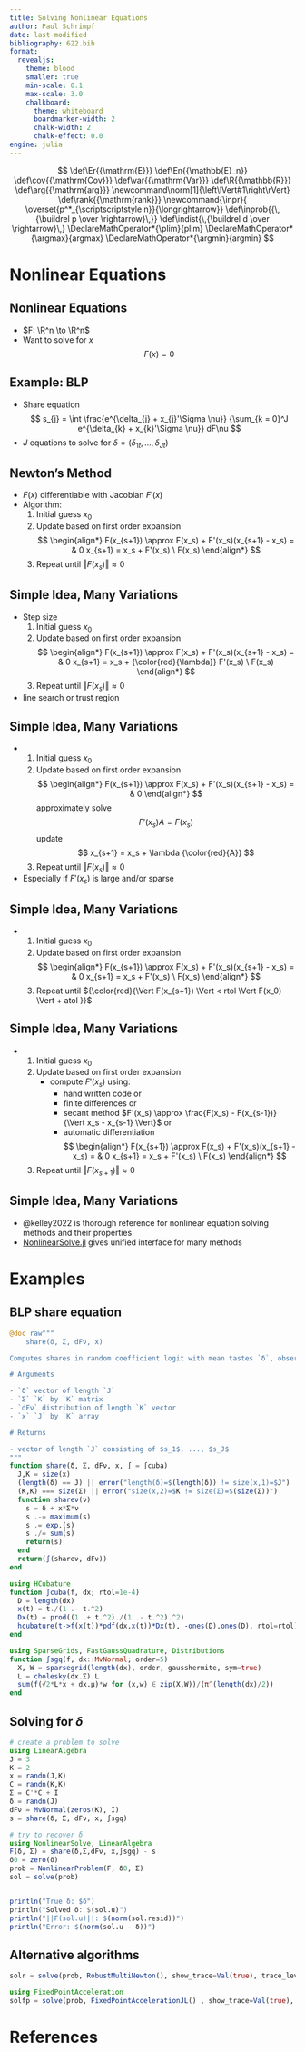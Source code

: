 ```yaml
---
title: Solving Nonlinear Equations
author: Paul Schrimpf
date: last-modified
bibliography: 622.bib
format:
  revealjs:
    theme: blood
    smaller: true
    min-scale: 0.1
    max-scale: 3.0
    chalkboard:
      theme: whiteboard
      boardmarker-width: 2
      chalk-width: 2
      chalk-effect: 0.0
engine: julia
---
```


$$
\def\Er{{\mathrm{E}}}
\def\En{{\mathbb{E}_n}}
\def\cov{{\mathrm{Cov}}}
\def\var{{\mathrm{Var}}}
\def\R{{\mathbb{R}}}
\def\arg{{\mathrm{arg}}}
\newcommand\norm[1]{\left\lVert#1\right\rVert}
\def\rank{{\mathrm{rank}}}
\newcommand{\inpr}{ \overset{p^*_{\scriptscriptstyle n}}{\longrightarrow}}
\def\inprob{{\,{\buildrel p \over \rightarrow}\,}}
\def\indist{\,{\buildrel d \over \rightarrow}\,}
\DeclareMathOperator*{\plim}{plim}
\DeclareMathOperator*{\argmax}{argmax}
\DeclareMathOperator*{\argmin}{argmin}
$$

# Nonlinear Equations

## Nonlinear Equations

- $F: \R^n \to \R^n$
- Want to solve for $x$
$$
F(x) = 0
$$


## Example: BLP

- Share equation
$$
s_{j} = \int \frac{e^{\delta_{j} + x_{j}'\Sigma \nu}} {\sum_{k = 0}^J e^{\delta_{k} + x_{k}'\Sigma \nu}} dF\nu
$$
- $J$ equations to solve for $\delta = (\delta_{1t}, ..., \delta_{Jt})$

## Newton's Method

- $F(x)$ differentiable with Jacobian $F'(x)$
- Algorithm:
  1. Initial guess $x_0$
  2. Update based on first order expansion
  $$
  \begin{align*}
  F(x_{s+1}) \approx F(x_s) + F'(x_s)(x_{s+1} - x_s) = & 0
  x_{s+1} = x_s + F'(x_s) \ F(x_s)
  \end{align*}
  $$
  3. Repeat until $\Vert F(x_s) \Vert \approx 0$

## Simple Idea, Many Variations

- Step size
  1. Initial guess $x_0$
  2. Update based on first order expansion
  $$
  \begin{align*}
  F(x_{s+1}) \approx F(x_s) + F'(x_s)(x_{s+1} - x_s) = & 0
  x_{s+1} = x_s + {\color{red}{\lambda}} F'(x_s) \ F(x_s)
  \end{align*}
  $$
  3. Repeat until $\Vert F(x_s) \Vert \approx 0$

- line search or trust region

## Simple Idea, Many Variations

-
  1. Initial guess $x_0$
  2. Update based on first order expansion
  $$
  \begin{align*}
  F(x_{s+1}) \approx F(x_s) + F'(x_s)(x_{s+1} - x_s) = & 0
  \end{align*}
  $$
  approximately solve
  $$
  F'(x_s) A = F(x_s)
  $$
  update
  $$
  x_{s+1} = x_s + \lambda {\color{red}{A}}
  $$
  3. Repeat until $\Vert F(x_s) \Vert \approx 0$

- Especially if $F'(x_s)$ is large and/or sparse

## Simple Idea, Many Variations

-
  1. Initial guess $x_0$
  2. Update based on first order expansion
  $$
  \begin{align*}
  F(x_{s+1}) \approx F(x_s) + F'(x_s)(x_{s+1} - x_s) = & 0
  x_{s+1} = x_s + F'(x_s) \ F(x_s)
  \end{align*}
  $$
  3. Repeat until ${\color{red}{\Vert F(x_{s+1}) \Vert < rtol \Vert
      F(x_0) \Vert + atol }}$

## Simple Idea, Many Variations

-
  1. Initial guess $x_0$
  2. Update based on first order expansion
     - compute $F'(x_s)$ using:
       - hand written code or
       - finite differences or
       - secant method $F'(x_s) \approx \frac{F(x_s) - F(x_{s-1})}{\Vert x_s - x_{s-1} \Vert}$ or
       - automatic differentiation
  $$
  \begin{align*}
  F(x_{s+1}) \approx F(x_s) + F'(x_s)(x_{s+1} - x_s) = & 0
  x_{s+1} = x_s + F'(x_s) \ F(x_s)
  \end{align*}
  $$
  3. Repeat until $\Vert F(x_{s+1}) \Vert \approx 0$

## Simple Idea, Many Variations

- @kelley2022 is thorough reference for nonlinear equation solving methods and their properties
- [NonlinearSolve.jl](https://docs.sciml.ai/NonlinearSolve/stable/) gives unified interface for many methods

# Examples

## BLP share equation

```julia
@doc raw"""
    share(δ, Σ, dFν, x)

Computes shares in random coefficient logit with mean tastes `δ`, observed characteristics `x`, unobserved taste distribution `dFν`, and taste covariances `Σ`.

# Arguments

- `δ` vector of length `J`
- `Σ` `K` by `K` matrix
- `dFν` distribution of length `K` vector
- `x` `J` by `K` array

# Returns

- vector of length `J` consisting of $s_1$, ..., $s_J$
"""
function share(δ, Σ, dFν, x, ∫ = ∫cuba)
  J,K = size(x)
  (length(δ) == J) || error("length(δ)=$(length(δ)) != size(x,1)=$J")
  (K,K) === size(Σ) || error("size(x,2)=$K != size(Σ)=$(size(Σ))")
  function shareν(ν)
    s = δ + x*Σ*ν
    s .-= maximum(s)
    s .= exp.(s)
    s ./= sum(s)
    return(s)
  end
  return(∫(shareν, dFν))
end

using HCubature
function ∫cuba(f, dx; rtol=1e-4)
  D = length(dx)
  x(t) = t./(1 .- t.^2)
  Dx(t) = prod((1 .+ t.^2)./(1 .- t.^2).^2)
  hcubature(t->f(x(t))*pdf(dx,x(t))*Dx(t), -ones(D),ones(D), rtol=rtol)[1]
end

using SparseGrids, FastGaussQuadrature, Distributions
function ∫sgq(f, dx::MvNormal; order=5)
  X, W = sparsegrid(length(dx), order, gausshermite, sym=true)
  L = cholesky(dx.Σ).L
  sum(f(√2*L*x + dx.μ)*w for (x,w) ∈ zip(X,W))/(π^(length(dx)/2))
end
```

## Solving for $\delta$

```julia
# create a problem to solve
using LinearAlgebra
J = 3
K = 2
x = randn(J,K)
C = randn(K,K)
Σ = C'*C + I
δ = randn(J)
dFν = MvNormal(zeros(K), I)
s = share(δ, Σ, dFν, x, ∫sgq)

# try to recover δ
using NonlinearSolve, LinearAlgebra
F(δ, Σ) = share(δ,Σ,dFν, x,∫sgq) - s
δ0 = zero(δ)
prob = NonlinearProblem(F, δ0, Σ)
sol = solve(prob)


println("True δ: $δ")
println("Solved δ: $(sol.u)")
println("||F(sol.u)||: $(norm(sol.resid))")
println("Error: $(norm(sol.u - δ))")
```

## Alternative algorithms

```julia
solr = solve(prob, RobustMultiNewton(), show_trace=Val(true), trace_level=TraceAll())
```

```julia
using FixedPointAcceleration
solfp = solve(prob, FixedPointAccelerationJL() , show_trace=Val(true), trace_level=TraceAll())
```


# References
